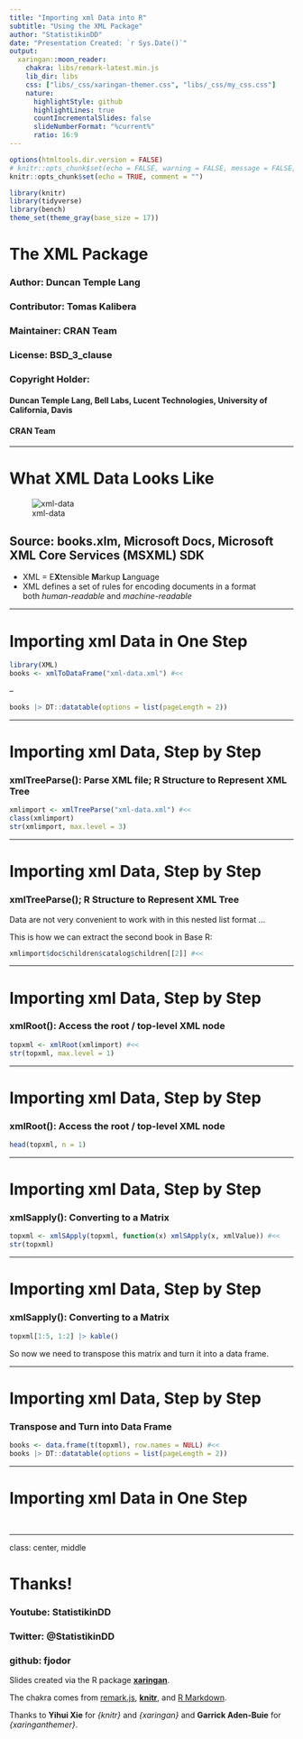 ---
title: "Importing xml Data into R"
subtitle: "Using the XML Package"
author: "StatistikinDD"
date: "Presentation Created: `r Sys.Date()`"
output:
  xaringan::moon_reader:
    chakra: libs/remark-latest.min.js
    lib_dir: libs
    css: ["libs/_css/xaringan-themer.css", "libs/_css/my_css.css"]
    nature:
      highlightStyle: github
      highlightLines: true
      countIncrementalSlides: false
      slideNumberFormat: "%current%"
      ratio: 16:9
---

```{r setup, include = FALSE}

options(htmltools.dir.version = FALSE)
# knitr::opts_chunk$set(echo = FALSE, warning = FALSE, message = FALSE, comment = "")
knitr::opts_chunk$set(echo = TRUE, comment = "")

library(knitr)
library(tidyverse)
library(bench)
theme_set(theme_gray(base_size = 17))

```

# The XML Package

### Author: Duncan Temple Lang
### Contributor: Tomas Kalibera
### Maintainer: CRAN Team

### License: BSD_3_clause

### Copyright Holder:

#### Duncan Temple Lang, Bell Labs, Lucent Technologies, University of California, Davis
#### CRAN Team 

---

# What XML Data Looks Like

![xml-data](libs/_Images/xml-data-head.png)

Source: books.xlm, Microsoft Docs, Microsoft XML Core Services (MSXML) SDK
--

* XML = E**X**tensible **M**arkup **L**anguage
* XML defines a set of rules for encoding documents in a format   
both *human-readable* and *machine-readable*

---

# Importing xml Data in One Step

```{r xmlimport-onestep}
library(XML)
books <- xmlToDataFrame("xml-data.xml") #<<
```

--

```{r xmlimport-onestep2}
books |> DT::datatable(options = list(pageLength = 2))
```

---

# Importing xml Data, Step by Step

### xmlTreeParse(): Parse XML file; R Structure to Represent XML Tree

```{r xmlTreeParse}

xmlimport <- xmlTreeParse("xml-data.xml") #<<
class(xmlimport)
str(xmlimport, max.level = 3)

```

---

# Importing xml Data, Step by Step

### xmlTreeParse(); R Structure to Represent XML Tree

Data are not very convenient to work with in this nested list format ...

This is how we can extract the second book in Base R:

```{r}

xmlimport$doc$children$catalog$children[[2]] #<<

```

---

# Importing xml Data, Step by Step

### xmlRoot(): Access the root / top-level XML node

```{r}

topxml <- xmlRoot(xmlimport) #<<
str(topxml, max.level = 1)

```

---

# Importing xml Data, Step by Step

### xmlRoot(): Access the root / top-level XML node

```{r}

head(topxml, n = 1)

```

---

# Importing xml Data, Step by Step

### xmlSapply(): Converting to a Matrix

```{r}

topxml <- xmlSApply(topxml, function(x) xmlSApply(x, xmlValue)) #<<
str(topxml)
```

---

# Importing xml Data, Step by Step

### xmlSapply(): Converting to a Matrix

```{r}

topxml[1:5, 1:2] |> kable()

```

So now we need to transpose this matrix and turn it into a data frame.

---

# Importing xml Data, Step by Step

### Transpose and Turn into Data Frame

```{r transpose-to-data-frame}

books <- data.frame(t(topxml), row.names = NULL) #<<
books |> DT::datatable(options = list(pageLength = 2))

```

---

# Importing xml Data in One Step

```{r, ref.label = "xmlimport-onestep"}
```

```{r, ref.label = "xmlimport-onestep2"}
```

---

class: center, middle

# Thanks!

### Youtube: StatistikinDD

### Twitter: @StatistikinDD

### github: fjodor

Slides created via the R package [**xaringan**](https://github.com/yihui/xaringan).

The chakra comes from [remark.js](https://remarkjs.com), [**knitr**](https://yihui.org/knitr), and [R Markdown](https://rmarkdown.rstudio.com).

Thanks to **Yihui Xie** for *{knitr}* and *{xaringan}* and **Garrick Aden-Buie** for *{xaringanthemer}*.